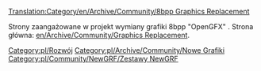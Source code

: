 [[Translation:Category/en/Archive/Community/8bpp Graphics Replacement]]


Strony zaangażowane w projekt wymiany grafiki 8bpp "OpenGFX" . Strona główna: [[en/Archive/Community/Graphics Replacement]].

<!--[[Category:Development]]--> [[Category:pl/Rozwój]]
<!--[[Category:New_Graphics]]--> [[Category:pl/Archive/Community/Nowe Grafiki]]
<!--[[Category:NewGRF_Sets]]--> [[Category:pl/Community/NewGRF/Zestawy NewGRF]]